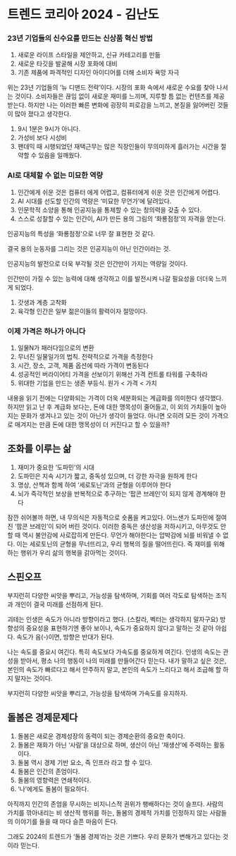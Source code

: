 # 트렌드 코리아 2024 - 김난도

### 23년 기업들의 신수요를 만드는 신상품 혁신 방법

1. 새로운 라이프 스타일을 제안하고, 신규 카테고리를 만듦
2. 새로운 타깃을 발굴해 시장 포화에 대비
3. 기존 제품에 파격적인 디자인 아이디어를 더해 소비자 욕망 자극

위는 23년 기업들의 ‘뉴 디맨드 전략’이다. 시장의 포화 속에서 새로운 수요를 찾아 나서는 것이다. 소비자들은 끊임 없이 새로운 재미를 느끼며, 지루할 틈 없는 컨텐츠를 제공받는다. 하지만 나는 이러한 빠른 변화에 굉장히 피로감을 느끼고, 본질을 잃어버린 것들이 많아 졌다고 생각한다.

1. 9시 1분은 9시가 아니다.
2. 가성비 보다 시성비
3. 팬데믹 때 시행되었던 재택근무는 많은 직장인들이 무의미하게 흘러가는 시간을 절약할 수 있음을 일깨웠다.

### AI로 대체할 수 없는 미묘한 역량

1. 인간에게 쉬운 것은 컴퓨터 에게 어렵고, 컴퓨터에게 쉬운 것은 인간에게 어렵다.
2. AI 시대를 선도할 인간의 역량은 ‘미묘한 무언가’에 달려있다.
3. 인문학적 소양을 통해 인공지능을 통제할 수 있는 창의력을 갖출 수 있다.
4. 스스로 성찰할 수 있는 인간이, AI가 만든 용의 그림의 ‘화룡점정’의 자격을 얻는다.

인공지능의 특성을 ‘화룡점정’으로 너무 잘 표현한 것 같다.

결국 용의 눈동자를 그리는 것은 인공지능이 아닌 인간이라는 것.

인공지능의 발전으로 더욱 부각될 것은 인간만이 가지는 역량일 것이다.

인간만이 가질 수 있는 능력에 대해 생각하고 이를 발전시켜 나갈 필요성을 더더욱 느끼게 되었다.

1. 갓생과 계층 고착화
2. 육각형 인간은 일부 젊은이들의 활력이자 절망이다.

### 이제 가격은 하나가 아니다

1. 일물N가 패러다임으로의 변환
2. 무너진 일물일가의 법칙. 전략적으로 가격을 측정한다
3. 시간, 장소, 고객, 제품 옵션에 따라 가격이 변동된다
4. 성공적인 버라이어티 가격을 선보이기 위해선 가격 컨트롤 타워를 구축하라
5. 위대한 기업을 만드는 생존 부등식. 원가 < 가격 < 가치

내용을 읽기 전에는 다양화되는 가격이 더욱 세분화되는 계급화를 의미한다 생각했다. 하지만 읽고 난 후 계급화 보다는, 돈에 대한 맹목성이 줄어들고, 이 외의 가치들이 높아지는 문화가 생겨나고 있는 것이 아닌가 생각이 들었다. 아니면 오히려 모든 것이 가격으로 매겨지는 만큼 돈에 대한 맹목성이 더 커진다고 할 수 있을까?

## 조화를 이루는 삶

1. 재미가 중요한 ‘도파민’의 시대
2. 도파민은 지속 시기가 짧고, 중독성 있으며, 더 강한 자극을 원하게 한다
3. 명상, 산책과 함께 하여 ‘세로토닌’과의 균형을 이루어야 한다
4. 뇌가 즉각적인 보상을 반복적으로 추구하는 ‘팝콘 브레인’이 되지 않게 경계해야 한다

잠깐 쉬어볼까 하면, 내 무의식은 자동적으로 숏폼을 켜고있다. 어느샌가 도파민에 절여진 ‘팝콘 브레인’이 되어 버린 것이다. 이러한 중독은 생산성을 저하시키고, 아무것도 안 할 때 역시 불안감에 사로잡히게 만든다. 무언가 해야한다는 압박감에 뇌를 비워낼 수 없다. 이는 세로토닌의 균형을 무너뜨리고, 우리 행복의 질을 떨어뜨린다. 즉 재미를 위해 하는 행위가 우리 삶의 행복을 갉아먹는 것이다.

## 스핀오프

부지런히 다양한 씨앗을 뿌리고, 가능성을 탐색하며, 기회를 여러 각도로 탐색하는 조직과 개인이 결국 미래를 선점하게 된다.

괴테는 인생은 속도가 아니라 방향이라고 했다. (스칼라, 벡터는 생각하지 말자구요) 방향성의 중요성을 표현하기엔 좋아 보이나, 속도가 중요하지 않다고 말하는 것 같아 아쉽다. 속도가 음(-)이면, 방향은 반대가 된다.

나는 속도를 중요시 여긴다. 특히 속도보다 가속도를 중요하게 여긴다. 인생의 속도는 관성을 받아서, 평소 나의 행동이 나의 미래를 만들어간다 믿는다. 내가 말하고 싶은 것은, 본인의 속도가 빠르다고 해서 안주하지 말고, 본인의 속도가 느리다고 해서 조급해 할 하지 말자는 것이다.

부지런히 다양한 씨앗을 뿌리고, 가능성을 탐색하며 가속도를 유지하자.

## 돌봄은 경제문제다

1. 돌봄은 새로운 경제성장의 동력이 되는 경제순환의 중요한 축이다.
2. 돌봄은 재화가 아닌 ‘사람’을 대상으로 하며, 생산이 아닌 ‘재생산’에 주력하는 활동이다.
3. 돌봄 역시 경제 기반 요소, 즉 인프라 라고 할 수 있다.
4. 돌봄은 인간의 존엄이다.
5. 돌봄의 영향력은 연쇄적이다.
6. ‘나’에게도 돌봄이 필요하다.

아직까지 인간의 존엄을 무시하는 비지니스적 권위가 팽배하다는 것이 슬프다. 사람의 가치를 깎아내리는 비 생산적 행위를 하는, 돌봄의 경제적 가치를 인정하지 않는 사람들의 이야기를 들을 때 마다 슬픈 마음이 든다.

그래도 2024의 트렌드가 ‘돌봄 경제’라는 것은 기쁘다. 우리 문화가 변해가고 있다는 것이라 믿는다.
